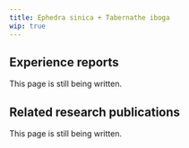 ---
title: Ephedra sinica + Tabernathe iboga
wip: true
---

## Experience reports

This page is still being written.

## Related research publications

This page is still being written.

